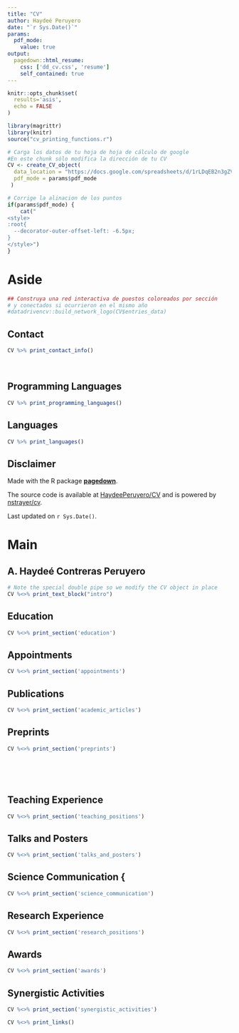 ```yaml
---
title: "CV"
author: Haydeé Peruyero
date: "`r Sys.Date()`"
params:
  pdf_mode:
    value: true
output:
  pagedown::html_resume:
    css: ['dd_cv.css', 'resume']
    self_contained: true
---
```



```r
knitr::opts_chunk$set(
  results='asis', 
  echo = FALSE
)

library(magrittr)
library(knitr)
source("cv_printing_functions.r")

# Carga los datos de tu hoja de hoja de cálculo de google
#En este chunk sólo modifica la dirección de tu CV
CV <- create_CV_object(
  data_location = "https://docs.google.com/spreadsheets/d/1rLDqEB2n3gZVBcBtIVpiq1H8S_zSJJIyFsthm74R04c/edit?usp=sharing",  
  pdf_mode = params$pdf_mode
 )

```


```r
# Corrige la alinacion de los puntos
if(params$pdf_mode) {
    cat("
<style>
:root{
  --decorator-outer-offset-left: -6.5px;
}
</style>")
}
```


Aside
================================================================================
```r
## Construya una red interactiva de puestos coloreados por sección
# y conectados si ocurrieron en el mismo año
#datadrivencv::build_network_logo(CV$entries_data)
```



Contact {#contact}
--------------------------------------------------------------------------------
```r
CV %>% print_contact_info()
```

<br>


Programming Languages {#skills}
--------------------------------------------------------------------------------

```r
CV %>% print_programming_languages()
```


Languages {#languages}
--------------------------------------------------------------------------------

```r
CV %>% print_languages()
```

Disclaimer {#disclaimer}
--------------------------------------------------------------------------------

Made with the R package [**pagedown**](https://github.com/rstudio/pagedown).  

The source code is available at [HaydeePeruyero/CV](https://github.com/HaydeePeruyero/CV) and is powered by [nstrayer/cv](https://github.com/nstrayer/cv).

Last updated on `r Sys.Date()`.



Main
================================================================================

A. Haydeé Contreras Peruyero {#title} 
--------------------------------------------------------------------------------

```r
# Note the special double pipe so we modify the CV object in place
CV %<>% print_text_block("intro") 
```



Education 
--------------------------------------------------------------------------------

```r
CV %<>% print_section('education')
```

Appointments 
--------------------------------------------------------------------------------

```r
CV %<>% print_section('appointments')
```

Publications 
--------------------------------------------------------------------------------

```r
CV %<>% print_section('academic_articles')
```


Preprints 
--------------------------------------------------------------------------------

```r
CV %<>% print_section('preprints')
```


<!-- These breaks just force a new page so section doesnt get cut off -->
<br>
<br>
<br>

Teaching Experience 
--------------------------------------------------------------------------------

```r
CV %<>% print_section('teaching_positions')
```


Talks and Posters 
--------------------------------------------------------------------------------

```r
CV %<>% print_section('talks_and_posters')
```

Science Communication {
--------------------------------------------------------------------------------

```r
CV %<>% print_section('science_communication')
```

Research Experience 
--------------------------------------------------------------------------------

```r
CV %<>% print_section('research_positions')
```

Awards
--------------------------------------------------------------------------------
```r
CV %<>% print_section('awards')
```


Synergistic Activities
--------------------------------------------------------------------------------

```r
CV %<>% print_section('synergistic_activities')
```




```r
CV %<>% print_links()
```




